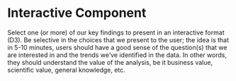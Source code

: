 # Interactive Component

Select one (or more) of our key findings to present in an interactive format (D3). Be selective in the choices that we present to the user; the idea is that in 5-10 minutes, users should have a good sense of the question(s) that we are interested in and the trends we’ve identified in the data. In other words, they should understand the value of the analysis, be it business value, scientific value, general knowledge, etc.
